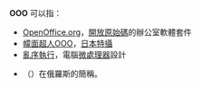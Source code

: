 {{noteTA|G1=IT}}
'''OOO''' 可以指：
* [[OpenOffice.org|OpenOffice.org]]，[[開放原始碼|開放原始碼]]的辦公室軟體套件
* [[幪面超人OOO|幪面超人OOO]]，[[特攝片|日本特攝]]
* [[亂序執行|亂序執行]]，電腦[[微處理器|微處理器]]設計
* {{le|私人有限公司|Private limited company}}（{{lang|ru|'''о'''бщество с '''о'''граниченной '''о'''тветственностью}}）在俄羅斯的簡稱。

{{Disambig|O|Cat=三字拉丁字母缩写消歧义}}